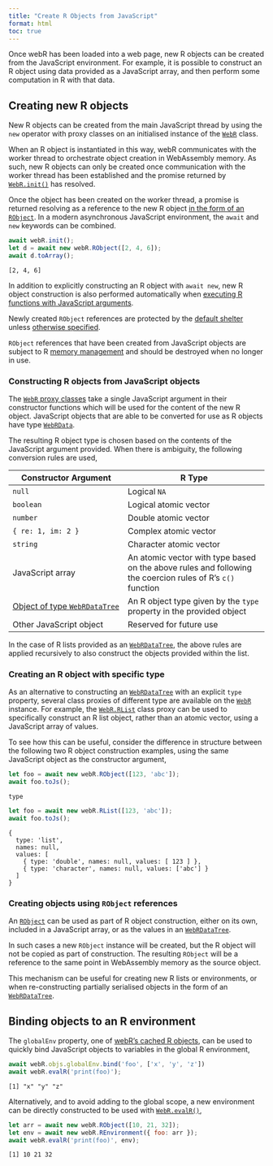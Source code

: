 ```yaml
---
title: "Create R Objects from JavaScript"
format: html
toc: true
---
```


Once webR has been loaded into a web page, new R objects can be created from the
JavaScript environment. For example, it is possible to construct an R object
using data provided as a JavaScript array, and then perform some computation in
R with that data.

## Creating new R objects

New R objects can be created from the main JavaScript thread by using the `new`
operator with proxy classes on an initialised instance of the
[`WebR`](api/js/classes/WebR.WebR.md) class.

When an R object is instantiated in this way, webR communicates with the worker
thread to orchestrate object creation in WebAssembly memory. As such, new R
objects can only be created once communication with the worker thread has been
established and the promise returned by
[`WebR.init()`](api/js/classes/WebR.WebR.md#init) has resolved.

Once the object has been created on the worker thread, a promise is returned
resolving as a reference to the new R object [in the form of an
`RObject`](objects.qmd). In a modern asynchronous JavaScript environment,
the `await` and `new` keywords can be combined.

``` javascript
await webR.init();
let d = await new webR.RObject([2, 4, 6]);
await d.toArray();
```

    [2, 4, 6]

In addition to explicitly constructing an R object with `await new`, new R
object construction is also performed automatically when [executing R functions
with JavaScript arguments](convert-r-to-js.qmd#exec-r).

Newly created `RObject` references are protected by the
[default shelter](objects.qmd#the-default-shelter) unless
[otherwise specified](objects.html#working-with-multiple-shelters).

::: callout-warning
`RObject` references that have been created from JavaScript objects are subject
to R [memory management](objects.qmd#memory-management) and should be destroyed
when no longer in use.
:::

### Constructing R objects from JavaScript objects

The [`WebR` proxy classes](api/js/classes/WebR.WebR.md#properties) take a single
JavaScript argument in their constructor functions which will be used for the
content of the new R object. JavaScript objects that are able to be converted
for use as R objects have type [`WebRData`](api/js/modules/RObject.md#webrdata).

The resulting R object type is chosen based on the contents of the JavaScript
argument provided. When there is ambiguity, the following conversion rules are
used,

| Constructor Argument                                                    | R Type                                                                                                     |
|------------------------------------|--------------------------------------------|
| `null`                                                                  | Logical `NA`                                                                                               |
| `boolean`                                                               | Logical atomic vector                                                                                      |
| `number`                                                                | Double atomic vector                                                                                       |
| `{ re: 1, im: 2 }`                                                      | Complex atomic vector                                                                                      |
| `string`                                                                | Character atomic vector                                                                                    |
| JavaScript array                                                        | An atomic vector with type based on the above rules and following the coercion rules of R's `c()` function |
| [Object of type `WebRDataTree`](convert-r-to-js.qmd#serialising-r-objects) | An R object type given by the `type` property in the provided object                                       |
| Other JavaScript object                                                 | Reserved for future use                                                                                    |

In the case of R lists provided as an
[`WebRDataTree`](api/js/modules/Tree.md#webrdatatree), the above rules are
applied recursively to also construct the objects provided within the list.

### Creating an R object with specific type

As an alternative to constructing an
[`WebRDataTree`](api/js/modules/Tree.md#webrdatatree) with an explicit `type`
property, several class proxies of different type are available on the
[`WebR`](api/js/classes/WebR.WebR.md) instance. For example, the
[`WebR.RList`](api/js/classes/WebR.WebR.md#rlist) class proxy can be used to
specifically construct an R list object, rather than an atomic vector, using a
JavaScript array of values.

To see how this can be useful, consider the difference in structure between the
following two R object construction examples, using the same JavaScript object
as the constructor argument,

``` javascript
let foo = await new webR.RObject([123, 'abc']);
await foo.toJs();
```

    { type: 'character', names: null, values: ['123', 'abc'] }

``` javascript
let foo = await new webR.RList([123, 'abc']);
await foo.toJs();
```

    {
      type: 'list',
      names: null,
      values: [
        { type: 'double', names: null, values: [ 123 ] },
        { type: 'character', names: null, values: ['abc'] }
      ]
    }

### Creating objects using `RObject` references

An [`RObject`](api/js/classes/RWorker.RObject.md) can be used as part of R
object construction, either on its own, included in a JavaScript array, or as
the values in an [`WebRDataTree`](api/js/modules/Tree.md#webrdatatree).

In such cases a new `RObject` instance will be created, but the R object will
not be copied as part of construction. The resulting `RObject` will be a
reference to the same point in WebAssembly memory as the source object.

This mechanism can be useful for creating new R lists or environments, or when
re-constructing partially serialised objects in the form of an
[`WebRDataTree`](api/js/modules/Tree.md#webrdatatree).

## Binding objects to an R environment

The `globalEnv` property, one of [webR's cached R
objects](convert-r-to-js.qmd#cached-r-objects), can be used to quickly bind
JavaScript objects to variables in the global R environment,

``` javascript
await webR.objs.globalEnv.bind('foo', ['x', 'y', 'z'])
await webR.evalR('print(foo)');
```

    [1] "x" "y" "z"

Alternatively, and to avoid adding to the global scope, a new environment can be
directly constructed to be used with
[`WebR.evalR()`](api/js/classes/WebR.WebR.md#evalr),

``` javascript
let arr = await new webR.RObject([10, 21, 32]);
let env = await new webR.REnvironment({ foo: arr });
await webR.evalR('print(foo)', env);
```

    [1] 10 21 32
